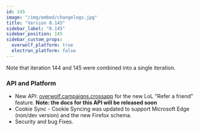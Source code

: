 ```yaml
---
id: 145
image: "/img/embed/changelogs.jpg"
title: "Version 0.145"
sidebar_label: "0.145"
sidebar_position: 145
sidebar_custom_props:
  overwolf_platform: true
  electron_platform: false
---
```


Note that iteration 144 and 145 were combined into a single iteration.

### API and Platform

* New API: [overwolf.campaigns.crossapp](/api/campaigns/crossapp) for the new LoL "Refer a friend" feature. **Note: the docs for this API will be released soon**
* Cookie Sync - Cookie Syncing was updated to support Microsoft Edge (non/dev version) and the new Firefox schema.
* Security and bug Fixes.

